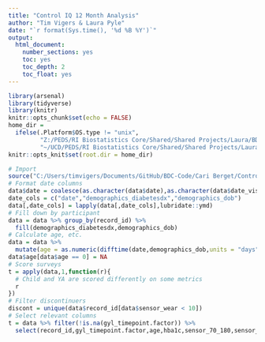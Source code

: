 ---
title: "Control IQ 12 Month Analysis"
author: "Tim Vigers & Laura Pyle"
date: "`r format(Sys.time(), '%d %B %Y')`"
output:
  html_document:
    number_sections: yes
    toc: yes
    toc_depth: 2
    toc_float: yes
---

```{r setup, include=FALSE}
library(arsenal)
library(tidyverse)
library(knitr)
knitr::opts_chunk$set(echo = FALSE)
home_dir = 
  ifelse(.Platform$OS.type != "unix",
         "Z:/PEDS/RI Biostatistics Core/Shared/Shared Projects/Laura/BDC/Projects/Cari Berget/Control IQ 12 Month MS",
         "~/UCD/PEDS/RI Biostatistics Core/Shared/Shared Projects/Laura/BDC/Projects/Cari Berget/Control IQ 12 Month MS")
knitr::opts_knit$set(root.dir = home_dir)
```

```{r data,include=FALSE}
# Import
source("C:/Users/timvigers/Documents/GitHub/BDC-Code/Cari Berget/Control IQ 12 month analysis/clean_data.R")
# Format date columns
data$date = coalesce(as.character(data$date),as.character(data$date_visit))
date_cols = c("date","demographics_diabetesdx","demographics_dob")
data[,date_cols] = lapply(data[,date_cols],lubridate::ymd)
# Fill down by participant
data = data %>% group_by(record_id) %>% 
  fill(demographics_diabetesdx,demographics_dob)
# Calculate age, etc.
data = data %>% 
  mutate(age = as.numeric(difftime(date,demographics_dob,units = "days"))/365.25)
data$age[data$age == 0] = NA
# Score surveys
t = apply(data,1,function(r){
  # Child and YA are scored differently on some metrics
  r
})
# Filter discontinuers
discont = unique(data$record_id[data$sensor_wear < 10])
# Select relevant columns
t = data %>% filter(!is.na(gyl_timepoint.factor)) %>%
  select(record_id,gyl_timepoint.factor,age,hba1c,sensor_70_180,sensor_wear)
```
